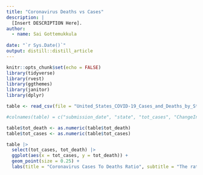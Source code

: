 ```yaml
---
title: "Coronavirus Deaths vs Cases"
description: |
  [Insert DESCRIPTION Here].
author:
  - name: Sai Gottemukkula
    
date: "`r Sys.Date()`"
output: distill::distill_article
---
```


```r
knitr::opts_chunk$set(echo = FALSE)
library(tidyverse)
library(rvest)
library(ggthemes)
library(janitor)
library(dplyr)
```

```r
table <- read_csv(file = "United_States_COVID-19_Cases_and_Deaths_by_State_over_Time.csv", show_col_types = FALSE)
```

```r
#colnames(table) = c("submission_date", "state", "tot_cases", "ChangeInTotalPercent")

table$tot_death <- as.numeric(table$tot_death)
table$tot_cases <- as.numeric(table$tot_cases)
```

```r
table |>
  select(tot_cases, tot_death) |>
  ggplot(aes(x = tot_cases, y = tot_death)) +
  geom_point(size = 0.25) + 
  labs(title = "Coronavirus Cases To Deaths Ratio", subtitle = "The ratio continued upwards for most of the pandemic", x = "Coronavirus Cases", y = "Coronavirus Deaths", caption = "Source: CDC")
```


